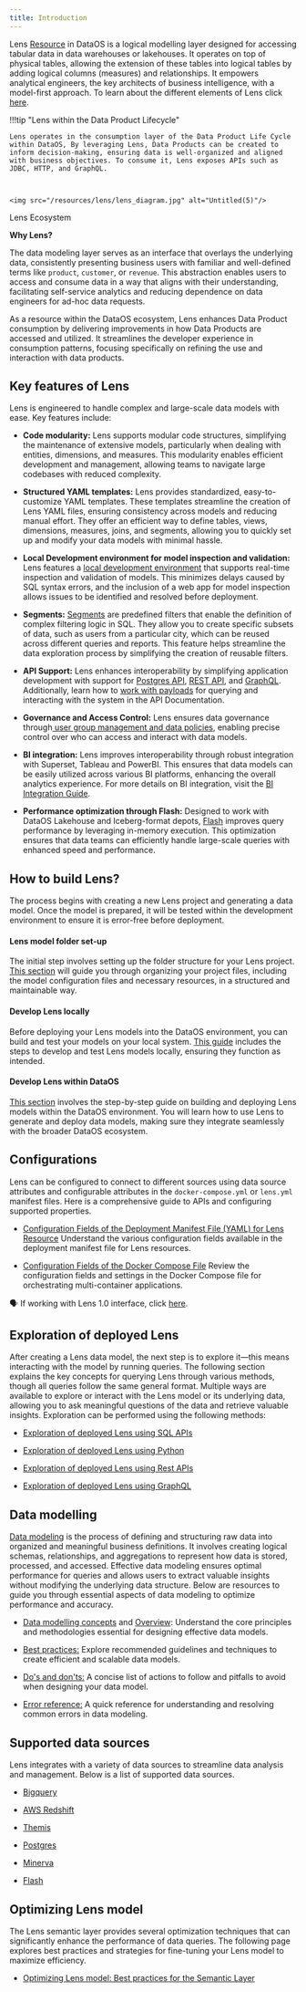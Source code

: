 ```yaml
---
title: Introduction
---
```



Lens [Resource](/resources/) in DataOS is a logical modelling layer designed for accessing tabular data in data warehouses or lakehouses. It operates on top of physical tables, allowing the extension of these tables into logical tables by adding logical columns (measures) and relationships. It  empowers analytical engineers, the key architects of business intelligence, with a model-first approach.  To learn about the different elements of Lens click [here](/resources/lens/concepts/). 


!!!tip "Lens within the Data Product Lifecycle"

    Lens operates in the consumption layer of the Data Product Life Cycle within DataOS, By leveraging Lens, Data Products can be created to inform decision-making, ensuring data is well-organized and aligned with business objectives. To consume it, Lens exposes APIs such as JDBC, HTTP, and GraphQL.



    <img src="/resources/lens/lens_diagram.jpg" alt="Untitled(5)"/>
   <figcaption>Lens Ecosystem</figcaption>


**Why Lens?**


The data modeling layer serves as an interface that overlays the underlying data, consistently presenting business users with familiar and well-defined terms like `product`, `customer`, or `revenue`. This abstraction enables users to access and consume data in a way that aligns with their understanding, facilitating self-service analytics and reducing dependence on data engineers for ad-hoc data requests. 

As a resource within the DataOS ecosystem, Lens enhances Data Product consumption by delivering improvements in how Data Products are accessed and utilized. It streamlines the developer experience in consumption patterns, focusing specifically on refining the use and interaction with data products.

## Key features of Lens 

Lens  is engineered to handle complex and large-scale data models with ease. Key features include:

- **Code modularity:** Lens supports modular code structures, simplifying the maintenance of extensive models, particularly when dealing with entities, dimensions, and measures. This modularity enables efficient development and management, allowing teams to navigate large codebases with reduced complexity.
- **Structured YAML templates:** Lens provides standardized, easy-to-customize YAML templates. These templates streamline the creation of Lens YAML files, ensuring consistency across models and reducing manual effort. They offer an efficient way to define tables, views, dimensions, measures, joins, and segments, allowing you to quickly set up and modify your data models with minimal hassle.

- **Local Development environment for model inspection and validation:** Lens features a [local development environment](/resources/lens/optimizing_lens_testing_in_local_development/) that supports real-time inspection and validation of models. This minimizes delays caused by SQL syntax errors, and the inclusion of a web app for model inspection allows issues to be identified and resolved before deployment.

- **Segments:** [Segments](/resources/lens/working_with_segments/) are predefined filters that enable the definition of complex filtering logic in SQL. They allow you to create specific subsets of data, such as users from a particular city, which can be reused across different queries and reports. This feature helps streamline the data exploration process by simplifying the creation of reusable filters.

- **API Support:** Lens enhances interoperability by simplifying application development with support for [Postgres API](/resources/lens/exploration_of_deployed_lens_using_sql_apis/), [REST API](/resources/lens/exploration_of_deployed_lens_using_rest_apis/), and [GraphQL](/resources/lens/exploration_of_deployed_lens_using_graphql/). Additionally, learn how to [work with payloads](/resources/lens/working_with_payload/) for querying and interacting with the system in the API Documentation.

- **Governance and Access Control:** Lens ensures data governance through[ user group management and data policies](/resources/lens/working_with_user_groups_and_data_policies/), enabling precise control over who can access and interact with data models. 

- **BI integration:** Lens improves interoperability through robust integration with Superset, Tableau and PowerBI. This ensures that data models can be easily utilized across various BI platforms, enhancing the overall analytics experience. For more details on BI integration, visit the [BI Integration Guide](/resources/lens/bi_integration/).

- **Performance optimization through Flash:** Designed to work with DataOS Lakehouse and Iceberg-format depots, [Flash](/resources/stacks/flash/) improves query performance by leveraging in-memory execution. This optimization ensures that data teams can efficiently handle large-scale queries with enhanced speed and performance.

## How to build Lens?

The process begins with creating a new Lens project and generating a data model. Once the model is prepared, it will be tested within the development environment to ensure it is error-free before deployment. 

#### **Lens model folder set-up**

The initial step involves setting up the folder structure for your Lens project. [This section](/resources/lens/lens_model_folder_setup/) will guide you through organizing your project files, including the model configuration files and necessary resources, in a structured and maintainable way.

#### **Develop Lens locally**

Before deploying your Lens models into the DataOS environment, you can build and test your models on your local system. [This guide](/resources/lens/optimizing_lens_testing_in_local_development/) includes the steps to develop and test Lens models locally, ensuring they function as intended.

#### **Develop Lens within DataOS**

[This section](/resources/lens/lens_deployment/) involves the step-by-step guide on building and deploying Lens models within the DataOS environment. You will learn how to use Lens to generate and deploy data models, making sure they integrate seamlessly with the broader DataOS ecosystem.

## Configurations

Lens can be configured to connect to different sources using data source attributes and configurable attributes in the `docker-compose.yml` or `lens.yml` manifest files. Here is a comprehensive guide to APIs and configuring supported properties.

- [Configuration Fields of the Deployment Manifest File (YAML) for Lens Resource](/resources/lens/lens_manifest_attributes/)
    Understand the various configuration fields available in the deployment manifest file for Lens resources.

- [Configuration Fields of the Docker Compose File](/resources/lens/docker_compose_manifest_attributes/)
    Review the configuration fields and settings in the Docker Compose file for orchestrating multi-container applications.


<aside class="callout">
🗣️ If working with Lens 1.0 interface, click <a href="/interfaces/lens/">here</a>.
</aside>



## Exploration of deployed Lens

After creating a Lens data model, the next step is to explore it—this means interacting with the model by running queries. The following section explains the key concepts for querying Lens through various methods, though all queries follow the same general format. Multiple ways are available to explore or interact with the Lens model or its underlying data, allowing you to ask meaningful questions of the data and retrieve valuable insights. Exploration can be performed using the following methods:

- [Exploration of deployed Lens using SQL APIs](/resources/lens/exploration_of_deployed_lens_using_sql_apis/)

- [Exploration of deployed Lens using Python](/resources/lens/exploration_of_deployed_lens_using_python/)

- [Exploration of deployed Lens using Rest APIs](/resources/lens/exploration_of_deployed_lens_using_rest_apis/)

- [Exploration of deployed Lens using GraphQL](/resources/lens/exploration_of_deployed_lens_using_graphql/)


## Data modelling

[Data modeling](/resources/lens/overview/) is the process of defining and structuring raw data into organized and meaningful business definitions. It involves creating logical schemas, relationships, and aggregations to represent how data is stored, processed, and accessed. Effective data modeling ensures optimal performance for queries and allows users to extract valuable insights without modifying the underlying data structure. Below are resources to guide you through essential aspects of data modeling to optimize performance and accuracy.

  - [Data modelling concepts](/resources/lens/concepts/) and [Overview](/resources/lens/overview/):
    Understand the core principles and methodologies essential for designing effective data models.

  - [Best practices:](/resources/lens/best_practices/)
    Explore recommended guidelines and techniques to create efficient and scalable data models.

  - [Do's and don'ts:](/resources/lens/dos_and_donts/)
    A concise list of actions to follow and pitfalls to avoid when designing your data model.

  - [Error reference:](/resources/lens/errors/)
    A quick reference for understanding and resolving common errors in data modeling.

## Supported data sources

Lens integrates with a variety of data sources to streamline data analysis and management. Below is a list of supported data sources.

- [Bigquery](/resources/lens/data_sources/bigquery/)

- [AWS Redshift](/resources/lens/data_sources/awsredshift/)

- [Themis](/resources/lens/data_sources/themis/)

- [Postgres](/resources/lens/data_sources/postgres/)

- [Minerva](/resources/lens/data_sources/minerva/)

- [Flash](/resources/lens/data_sources/flash/)

## Optimizing Lens model

The Lens semantic layer provides several optimization techniques that can significantly enhance the performance of data queries. The following page explores best practices and strategies for fine-tuning your Lens model to maximize efficiency. 

- [Optimizing Lens model: Best practices for the Semantic Layer](/resources/lens/fine_tuning_a_lens_model/)



